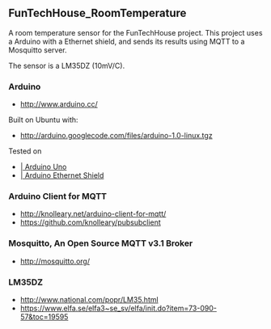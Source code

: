 == FunTechHouse_RoomTemperature == 

A room temperature sensor for the FunTechHouse project.
This project uses a Arduino with a Ethernet shield, 
and sends its results using MQTT to a Mosquitto server.

The sensor is a LM35DZ (10mV/C).


=== Arduino ===
* http://www.arduino.cc/ 

Built on Ubuntu with:
* http://arduino.googlecode.com/files/arduino-1.0-linux.tgz

Tested on
* [http://arduino.cc/en/Main/ArduinoBoardUno | Arduino Uno]
* [http://arduino.cc/en/Main/ArduinoEthernetShield | Arduino Ethernet Shield]

=== Arduino Client for MQTT ===
* http://knolleary.net/arduino-client-for-mqtt/
* https://github.com/knolleary/pubsubclient

=== Mosquitto, An Open Source MQTT v3.1 Broker ===
* http://mosquitto.org/

=== LM35DZ ===
* http://www.national.com/popr/LM35.html
* https://www.elfa.se/elfa3~se_sv/elfa/init.do?item=73-090-57&toc=19595


